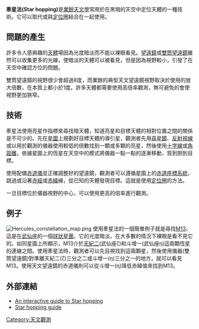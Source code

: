 '''牽星法(Star hopping)'''是[[業餘天文學|業餘天文學]]常用於在黑暗的天空中定位天體的一種技術。它可以取代或與[[定位圈|定位圈]]結合在一起使用。

== 問題的產生 ==
許多令人感興趣的[[天體|天體]]場因為光度暗淡而不能以裸眼看見。[[光學望遠鏡|望遠鏡]]或[[雙筒望遠鏡|雙筒望遠鏡]]雖然可以收集更多的光線，使暗淡的天體可以被看見，但是因為視野較小，引發了在天空中確認方位的問題。 

雙筒望遠鏡的視野很少會超過8度，而業餘的典型天文望遠鏡視野取決於使用的放大倍數，在本質上都小於1度。許多天體都需要使用高倍率觀測，無可避免的會使視野更加狹窄。
 
== 技術 ==
牽星法使用亮星作指標來尋找暗天體，知道亮星和目標天體的相對位置之間的關係是不可少的。先在[[星圖|星圖]]上規劃好目標天體的導引星，觀測者先用[[尋星鏡|尋星鏡]]、[[反射視線|反射視線]]或以用於觀測的儀器使用較低的倍數找到一顆或多顆的亮星，然後使用[[十字線|十字線]]或[[角距離|角距離]]，依據星圖上的恆星在天空中的模式將儀器一點一點的逐漸移動，質到捯到目標。

使用配備[[赤道儀|赤道儀]]並正確調整好的望遠鏡，觀測者可以遵循星圖上的[[赤道座標系統|赤道座標系統]]，跳過或沿著[[赤經|赤經]]或[[赤緯|赤緯]]線，從已知的天體發現目標。這就是使用[[定位圈|定位圈]]的方法。

一旦目標位於儀器視野的中心，可以使用更高的倍率進行觀測。

== 例子 ==
[[Image:Hercules_constellation_map.png|right]]
使用牽星法的一個簡單例子就是尋找[[M13|M13]]，這是在[[武仙座|武仙座]]的一個[[球狀星團|球狀星團]]，它的光度暗淡，在大多數的情況下裸眼是看不見它的。如同星圖上所顯示，M13介於[[天紀二|天紀二]](武仙座ζ)和斗增一(武仙座η)這兩顆恆星的連線之間。使用牽星法時，觀測者可以先目視找到這兩顆星，然後使用儀器(雙筒望遠鏡)對準離天紀二(ζ)三分之二或斗增一(η)三分之一的地方，就可以看見M13。使用天文望遠鏡的赤道儀則可以從斗增一(η)降低赤緯值來找到M13。

== 外部連結 ==
* [http://www.astrocentral.co.uk/starting.html An interactive guide to Star hopping] {{Wayback|url=http://www.astrocentral.co.uk/starting.html |date=20201130095036 }}
* [http://www.nightskyinfo.com/star-hopping Star hopping guide] {{Wayback|url=http://www.nightskyinfo.com/star-hopping |date=20201111231942 }}


[[Category:天文觀測|Category:天文觀測]]

{{astronomy-stub}}